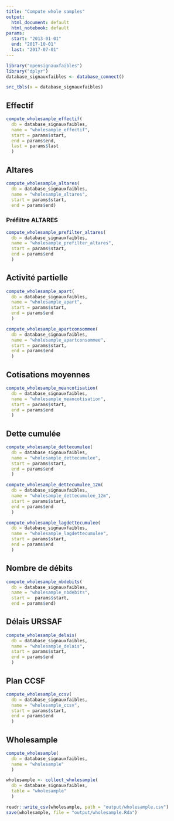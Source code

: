 ```yaml
---
title: "Compute whole samples"
output:
  html_document: default
  html_notebook: default
params:
  start: "2013-01-01"
  end: "2017-10-01"
  last: "2017-07-01"
---
```


```r
library("opensignauxfaibles")
library("dplyr")
database_signauxfaibles <- database_connect()
```

```r
src_tbls(x = database_signauxfaibles)
```

## Effectif

```r
compute_wholesample_effectif(
  db = database_signauxfaibles,
  name = "wholesample_effectif",
  start = params$start,
  end = params$end,
  last = params$last
  )
```

## Altares

```r
compute_wholesample_altares(
  db = database_signauxfaibles,
  name = "wholesample_altares",
  start = params$start,
  end = params$end)
```

### Préfiltre ALTARES

```r
compute_wholesample_prefilter_altares(
  db = database_signauxfaibles,
  name = "wholesample_prefilter_altares",
  start = params$start,
  end = params$end
  )
```

## Activité partielle

```r
compute_wholesample_apart(
  db = database_signauxfaibles,
  name = "wholesample_apart",
  start = params$start,
  end = params$end
  )
```

```r
compute_wholesample_apartconsommee(
  db = database_signauxfaibles,
  name = "wholesample_apartconsommee",
  start = params$start,
  end = params$end
  )
```

## Cotisations moyennes

```r
compute_wholesample_meancotisation(
  db = database_signauxfaibles,
  name = "wholesample_meancotisation",
  start = params$start,
  end = params$end
  )
```

## Dette cumulée

```r
compute_wholesample_dettecumulee(
  db = database_signauxfaibles,
  name = "wholesample_dettecumulee",
  start = params$start,
  end = params$end
  )
```

```r
compute_wholesample_dettecumulee_12m(
  db = database_signauxfaibles,
  name = "wholesample_dettecumulee_12m",
  start = params$start,
  end = params$end
  )
```

```r
compute_wholesample_lagdettecumulee(
  db = database_signauxfaibles,
  name = "wholesample_lagdettecumulee",
  start = params$start,
  end = params$end
  )
```

## Nombre de débits

```r
compute_wholesample_nbdebits(
  db = database_signauxfaibles,
  name = "wholesample_nbdebits",
  start =  params$start,
  end = params$end)
```

## Délais URSSAF

```r
compute_wholesample_delais(
  db = database_signauxfaibles,
  name = "wholesample_delais",
  start = params$start,
  end = params$end
  )
```

## Plan CCSF

```r
compute_wholesample_ccsv(
  db = database_signauxfaibles,
  name = "wholesample_ccsv",
  start = params$start,
  end = params$end
  )
```

## Wholesample

```r
compute_wholesample(
  db = database_signauxfaibles,
  name = "wholesample"
  )
```


```r
wholesample <- collect_wholesample(
  db = database_signauxfaibles,
  table = "wholesample"
  )
```

```r
readr::write_csv(wholesample, path = "output/wholesample.csv")
save(wholesample, file = "output/wholesample.Rda")
```
